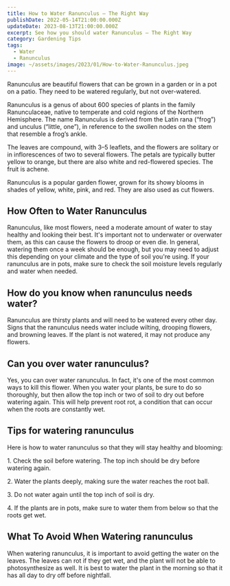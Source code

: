 ```yaml
---
title: How to Water Ranunculus – The Right Way
publishDate: 2022-05-14T21:00:00.000Z
updateDate: 2023-08-13T21:00:00.000Z
excerpt: See how you should water Ranunculus – The Right Way
category: Gardening Tips
tags:
  - Water
  - Ranunculus
image: ~/assets/images/2023/01/How-to-Water-Ranunculus.jpeg
---
```


Ranunculus are beautiful flowers that can be grown in a garden or in a pot on a patio. They need to be watered regularly, but not over-watered.

Ranunculus is a genus of about 600 species of plants in the family Ranunculaceae, native to temperate and cold regions of the Northern Hemisphere. The name Ranunculus is derived from the Latin rana (“frog”) and unculus (“little, one”), in reference to the swollen nodes on the stem that resemble a frog’s ankle.

The leaves are compound, with 3–5 leaflets, and the flowers are solitary or in inflorescences of two to several flowers. The petals are typically butter yellow to orange, but there are also white and red-flowered species. The fruit is achene.

Ranunculus is a popular garden flower, grown for its showy blooms in shades of yellow, white, pink, and red. They are also used as cut flowers.

## How Often to Water Ranunculus

Ranunculus, like most flowers, need a moderate amount of water to stay healthy and looking their best. It's important not to underwater or overwater them, as this can cause the flowers to droop or even die. In general, watering them once a week should be enough, but you may need to adjust this depending on your climate and the type of soil you're using. If your ranunculus are in pots, make sure to check the soil moisture levels regularly and water when needed.

## How do you know when ranunculus needs water?

Ranunculus are thirsty plants and will need to be watered every other day. Signs that the ranunculus needs water include wilting, drooping flowers, and browning leaves. If the plant is not watered, it may not produce any flowers.

## Can you over water ranunculus?

Yes, you can over water ranunculus. In fact, it's one of the most common ways to kill this flower. When you water your plants, be sure to do so thoroughly, but then allow the top inch or two of soil to dry out before watering again. This will help prevent root rot, a condition that can occur when the roots are constantly wet.

## Tips for watering ranunculus

Here is how to water ranunculus so that they will stay healthy and blooming:

1\. Check the soil before watering. The top inch should be dry before watering again.

2\. Water the plants deeply, making sure the water reaches the root ball.

3\. Do not water again until the top inch of soil is dry.

4\. If the plants are in pots, make sure to water them from below so that the roots get wet.

## What To Avoid When Watering ranunculus

When watering ranunculus, it is important to avoid getting the water on the leaves. The leaves can rot if they get wet, and the plant will not be able to photosynthesize as well. It is best to water the plant in the morning so that it has all day to dry off before nightfall.
